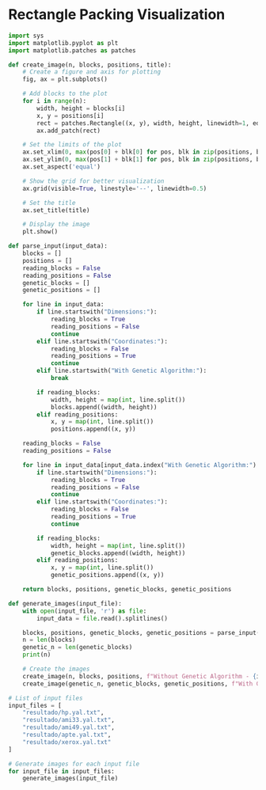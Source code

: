 # Rectangle Packing Visualization

```python
import sys
import matplotlib.pyplot as plt
import matplotlib.patches as patches

def create_image(n, blocks, positions, title):
    # Create a figure and axis for plotting
    fig, ax = plt.subplots()

    # Add blocks to the plot
    for i in range(n):
        width, height = blocks[i]
        x, y = positions[i]
        rect = patches.Rectangle((x, y), width, height, linewidth=1, edgecolor='black', facecolor='blue', alpha=0.5)
        ax.add_patch(rect)

    # Set the limits of the plot
    ax.set_xlim(0, max(pos[0] + blk[0] for pos, blk in zip(positions, blocks)) + 10)
    ax.set_ylim(0, max(pos[1] + blk[1] for pos, blk in zip(positions, blocks)) + 10)
    ax.set_aspect('equal')

    # Show the grid for better visualization
    ax.grid(visible=True, linestyle='--', linewidth=0.5)

    # Set the title
    ax.set_title(title)

    # Display the image
    plt.show()

def parse_input(input_data):
    blocks = []
    positions = []
    reading_blocks = False
    reading_positions = False
    genetic_blocks = []
    genetic_positions = []

    for line in input_data:
        if line.startswith("Dimensions:"):
            reading_blocks = True
            reading_positions = False
            continue
        elif line.startswith("Coordinates:"):
            reading_blocks = False
            reading_positions = True
            continue
        elif line.startswith("With Genetic Algorithm:"):
            break

        if reading_blocks:
            width, height = map(int, line.split())
            blocks.append((width, height))
        elif reading_positions:
            x, y = map(int, line.split())
            positions.append((x, y))

    reading_blocks = False
    reading_positions = False

    for line in input_data[input_data.index("With Genetic Algorithm:"):] :
        if line.startswith("Dimensions:"):
            reading_blocks = True
            reading_positions = False
            continue
        elif line.startswith("Coordinates:"):
            reading_blocks = False
            reading_positions = True
            continue

        if reading_blocks:
            width, height = map(int, line.split())
            genetic_blocks.append((width, height))
        elif reading_positions:
            x, y = map(int, line.split())
            genetic_positions.append((x, y))

    return blocks, positions, genetic_blocks, genetic_positions

def generate_images(input_file):
    with open(input_file, 'r') as file:
        input_data = file.read().splitlines()

    blocks, positions, genetic_blocks, genetic_positions = parse_input(input_data)
    n = len(blocks)
    genetic_n = len(genetic_blocks)
    print(n)

    # Create the images
    create_image(n, blocks, positions, f"Without Genetic Algorithm - {input_file}")
    create_image(genetic_n, genetic_blocks, genetic_positions, f"With Genetic Algorithm - {input_file}")
```
```python

# List of input files
input_files = [
    "resultado/hp.yal.txt",
    "resultado/ami33.yal.txt",
    "resultado/ami49.yal.txt",
    "resultado/apte.yal.txt",
    "resultado/xerox.yal.txt"
]
```

```python
# Generate images for each input file
for input_file in input_files:
    generate_images(input_file)
```
```python

```
